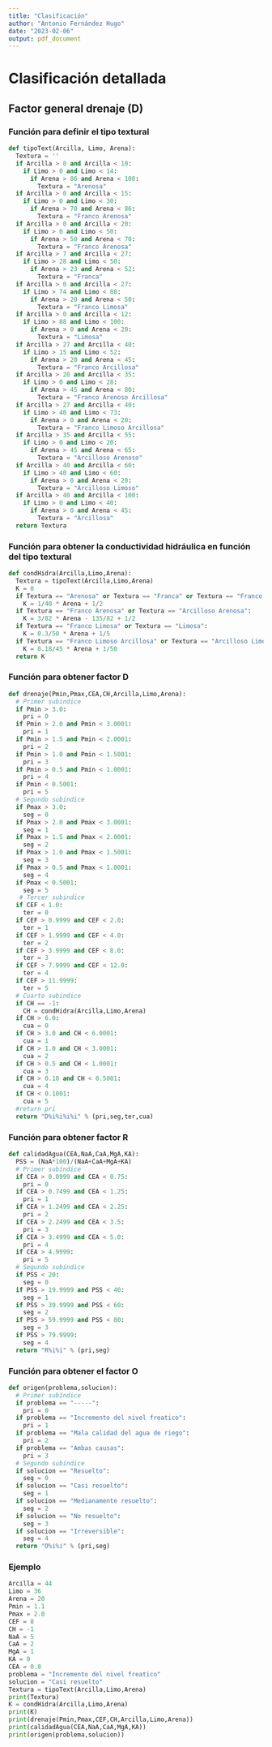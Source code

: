 ```yaml
---
title: "Clasificación"
author: "Antonio Fernández Hugo"
date: "2023-02-06"
output: pdf_document
---
```


# Clasificación detallada 

## Factor general drenaje (D)

### Función para definir el tipo textural

```python
def tipoText(Arcilla, Limo, Arena):
  Textura = ''
  if Arcilla > 0 and Arcilla < 10:
    if Limo > 0 and Limo < 14:
      if Arena > 86 and Arena < 100:
        Textura = "Arenosa"
  if Arcilla > 0 and Arcilla < 15:
    if Limo > 0 and Limo < 30:
      if Arena > 70 and Arena < 86:
        Textura = "Franco Arenosa"
  if Arcilla > 0 and Arcilla < 20:
    if Limo > 0 and Limo < 50:
      if Arena > 50 and Arena < 70:
        Textura = "Franco Arenosa"
  if Arcilla > 7 and Arcilla < 27:
    if Limo > 28 and Limo < 50:
      if Arena > 23 and Arena < 52:
        Textura = "Franca"
  if Arcilla > 0 and Arcilla < 27:
    if Limo > 74 and Limo < 88:
      if Arena > 20 and Arena < 50:
        Textura = "Franco Limosa"
  if Arcilla > 0 and Arcilla < 12:
    if Limo > 88 and Limo < 100:
      if Arena > 0 and Arena < 20:
        Textura = "Limosa"
  if Arcilla > 27 and Arcilla < 40:
    if Limo > 15 and Limo < 52:
      if Arena > 20 and Arena < 45:
        Textura = "Franco Arcillosa"
  if Arcilla > 20 and Arcilla < 35:
    if Limo > 0 and Limo < 28:
      if Arena > 45 and Arena < 80:
        Textura = "Franco Arenoso Arcillosa"
  if Arcilla > 27 and Arcilla < 40:
    if Limo > 40 and Limo < 73:
      if Arena > 0 and Arena < 20:
        Textura = "Franco Limoso Arcillosa"
  if Arcilla > 35 and Arcilla < 55:
    if Limo > 0 and Limo < 20:
      if Arena > 45 and Arena < 65:
        Textura = "Arcilloso Arenoso"
  if Arcilla > 40 and Arcilla < 60:
    if Limo > 40 and Limo < 60:
      if Arena > 0 and Arena < 20:
        Textura = "Arcilloso Limoso"
  if Arcilla > 40 and Arcilla < 100:
    if Limo > 0 and Limo < 40:
      if Arena > 0 and Arena < 45:
        Textura = "Arcillosa"
  return Textura
```

### Función para obtener la conductividad hidráulica en función del tipo textural

```python
def condHidra(Arcilla,Limo,Arena):
  Textura = tipoText(Arcilla,Limo,Arena)
  K = 0
  if Textura == "Arenosa" or Textura == "Franca" or Textura == "Franco Arcillosa" or Textura == "Franco Arenoso Arcillosa":
    K = 1/40 * Arena + 1/2
  if Textura == "Franco Arenosa" or Textura == "Arcilloso Arenosa":
    K = 3/82 * Arena - 135/82 + 1/2
  if Textura == "Franco Limosa" or Textura == "Limosa":
    K = 0.3/50 * Arena + 1/5
  if Textura == "Franco Limoso Arcillosa" or Textura == "Arcilloso Limosa" or Textura == "Arcillosa":
    K = 0.18/45 * Arena + 1/50
  return K
```

### Función para obtener factor D

```python
def drenaje(Pmin,Pmax,CEA,CH,Arcilla,Limo,Arena):
  # Primer subindice
  if Pmin > 3.0:
    pri = 0
  if Pmin > 2.0 and Pmin < 3.0001:
    pri = 1
  if Pmin > 1.5 and Pmin < 2.0001:
    pri = 2
  if Pmin > 1.0 and Pmin < 1.5001:
    pri = 3
  if Pmin > 0.5 and Pmin < 1.0001:
    pri = 4
  if Pmin < 0.5001:
    pri = 5
  # Segundo subindice
  if Pmax > 3.0:
    seg = 0
  if Pmax > 2.0 and Pmax < 3.0001:
    seg = 1
  if Pmax > 1.5 and Pmax < 2.0001:
    seg = 2
  if Pmax > 1.0 and Pmax < 1.5001:
    seg = 3
  if Pmax > 0.5 and Pmax < 1.0001:
    seg = 4
  if Pmax < 0.5001:
    seg = 5
   # Tercer subindice
  if CEF < 1.0:
    ter = 0
  if CEF > 0.9999 and CEF < 2.0:
    ter = 1
  if CEF > 1.9999 and CEF < 4.0:
    ter = 2
  if CEF > 3.9999 and CEF < 8.0:
    ter = 3
  if CEF > 7.9999 and CEF < 12.0:
    ter = 4
  if CEF > 11.9999:
    ter = 5
  # Cuarto subindice
  if CH == -1:
    CH = condHidra(Arcilla,Limo,Arena)
  if CH > 6.0:
    cua = 0
  if CH > 3.0 and CH < 6.0001:
    cua = 1
  if CH > 1.0 and CH < 3.0001:
    cua = 2
  if CH > 0.5 and CH < 1.0001:
    cua = 3
  if CH > 0.10 and CH < 0.5001:
    cua = 4
  if CH < 0.1001:
    cua = 5
  #return pri
  return "D%i%i%i%i" % (pri,seg,ter,cua)
```

### Función para obtener factor R

```python
def calidadAgua(CEA,NaA,CaA,MgA,KA):
  PSS = (NaA*100)/(NaA+CaA+MgA+KA)
  # Primer subíndice
  if CEA > 0.0999 and CEA < 0.75:
    pri = 0
  if CEA > 0.7499 and CEA < 1.25:
    pri = 1
  if CEA > 1.2499 and CEA < 2.25:
    pri = 2
  if CEA > 2.2499 and CEA < 3.5:
    pri = 3
  if CEA > 3.4999 and CEA < 5.0:
    pri = 4
  if CEA > 4.9999:
    pri = 5
  # Segundo subíndice
  if PSS < 20:
    seg = 0
  if PSS > 19.9999 and PSS < 40:
    seg = 1
  if PSS > 39.9999 and PSS < 60:
    seg = 2
  if PSS > 59.9999 and PSS < 80:
    seg = 3
  if PSS > 79.9999:
    seg = 4
  return "R%i%i" % (pri,seg)
```

### Función para obtener el factor O

```python
def origen(problema,solucion):
  # Primer subíndice
  if problema == "-----":
    pri = 0
  if problema == "Incremento del nivel freatico":
    pri = 1
  if problema == "Mala calidad del agua de riego":
    pri = 2
  if problema == "Ambas causas":
    pri = 3
  # Segundo subíndice
  if solucion == "Resuelto":
    seg = 0
  if solucion == "Casi resuelto":
    seg = 1
  if solucion == "Medianamente resuelto":
    seg = 2
  if solucion == "No resuelto":
    seg = 3
  if solucion == "Irreversible":
    seg = 4
  return "O%i%i" % (pri,seg)
```



### Ejemplo

```python
Arcilla = 44
Limo = 36
Arena = 20
Pmin = 1.1
Pmax = 2.0
CEF = 8
CH = -1
NaA = 5
CaA = 2
MgA = 1
KA = 0
CEA = 0.8
problema = "Incremento del nivel freatico"
solucion = "Casi resuelto"
Textura = tipoText(Arcilla,Limo,Arena)
print(Textura)
K = condHidra(Arcilla,Limo,Arena)
print(K)
print(drenaje(Pmin,Pmax,CEF,CH,Arcilla,Limo,Arena))
print(calidadAgua(CEA,NaA,CaA,MgA,KA))
print(origen(problema,solucion))
```


